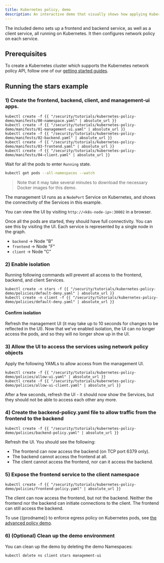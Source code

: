 ```yaml
---
title: Kubernetes policy, demo
description: An interactive demo that visually shows how applying Kubernetes policy allows and denies connections. 
---
```

The included demo sets up a frontend and backend service, as well as a client service, all
running on Kubernetes.  It then configures network policy on each service.

## Prerequisites

To create a Kubernetes cluster which supports the Kubernetes network policy API, follow
one of our [getting started guides](../../../getting-started/index.mdx).

## Running the stars example

### 1) Create the frontend, backend, client, and management-ui apps.

```shell
kubectl create -f {{ "/security/tutorials/kubernetes-policy-demo/manifests/00-namespace.yaml" | absolute_url }}
kubectl create -f {{ "/security/tutorials/kubernetes-policy-demo/manifests/01-management-ui.yaml" | absolute_url }}
kubectl create -f {{ "/security/tutorials/kubernetes-policy-demo/manifests/02-backend.yaml" | absolute_url }}
kubectl create -f {{ "/security/tutorials/kubernetes-policy-demo/manifests/03-frontend.yaml" | absolute_url }}
kubectl create -f {{ "/security/tutorials/kubernetes-policy-demo/manifests/04-client.yaml" | absolute_url }}
```

Wait for all the pods to enter `Running` state.

```bash
kubectl get pods --all-namespaces --watch
```
> Note that it may take several minutes to download the necessary Docker images for this demo.

The management UI runs as a `NodePort` Service on Kubernetes, and shows the connectivity
of the Services in this example.

You can view the UI by visiting `http://<k8s-node-ip>:30002` in a browser.

Once all the pods are started, they should have full connectivity. You can see this by visiting the UI.  Each service is
represented by a single node in the graph.

- `backend` -> Node "B"
- `frontend` -> Node "F"
- `client` -> Node "C"

### 2) Enable isolation

Running following commands will prevent all access to the frontend, backend, and client Services.

```shell
kubectl create -n stars -f {{ "/security/tutorials/kubernetes-policy-demo/policies/default-deny.yaml" | absolute_url }}
kubectl create -n client -f {{ "/security/tutorials/kubernetes-policy-demo/policies/default-deny.yaml" | absolute_url }}
```

#### Confirm isolation

Refresh the management UI (it may take up to 10 seconds for changes to be reflected in the UI).
Now that we've enabled isolation, the UI can no longer access the pods, and so they will no longer show up in the UI.

### 3) Allow the UI to access the services using network policy objects

Apply the following YAMLs to allow access from the management UI.

```shell
kubectl create -f {{ "/security/tutorials/kubernetes-policy-demo/policies/allow-ui.yaml" | absolute_url }}
kubectl create -f {{ "/security/tutorials/kubernetes-policy-demo/policies/allow-ui-client.yaml" | absolute_url }}
```

After a few seconds, refresh the UI - it should now show the Services, but they should not be able to access each other any more.

### 4) Create the backend-policy.yaml file to allow traffic from the frontend to the backend

```shell
kubectl create -f {{ "/security/tutorials/kubernetes-policy-demo/policies/backend-policy.yaml" | absolute_url }}
```

Refresh the UI.  You should see the following:

- The frontend can now access the backend (on TCP port 6379 only).
- The backend cannot access the frontend at all.
- The client cannot access the frontend, nor can it access the backend.

### 5) Expose the frontend service to the client namespace

```shell
kubectl create -f {{ "/security/tutorials/kubernetes-policy-demo/policies/frontend-policy.yaml" | absolute_url }}
```

The client can now access the frontend, but not the backend.  Neither the frontend nor the backend
can initiate connections to the client.  The frontend can still access the backend.

To use {{prodname}} to enforce egress policy on Kubernetes pods, see [the advanced policy demo](/security/tutorials/kubernetes-policy-advanced).

### 6) (Optional) Clean up the demo environment

You can clean up the demo by deleting the demo Namespaces:

```bash
kubectl delete ns client stars management-ui
```
